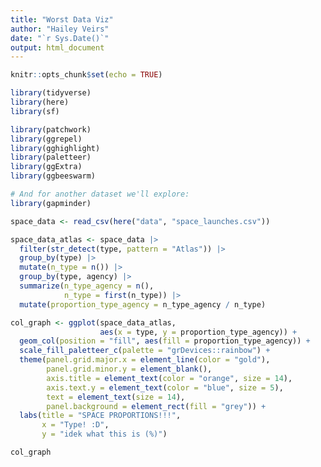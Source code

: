 ```yaml
---
title: "Worst Data Viz"
author: "Hailey Veirs"
date: "`r Sys.Date()`"
output: html_document
---
```


```r
knitr::opts_chunk$set(echo = TRUE)

library(tidyverse)
library(here)
library(sf)

library(patchwork)
library(ggrepel)
library(gghighlight)
library(paletteer)
library(ggExtra)
library(ggbeeswarm)

# And for another dataset we'll explore:
library(gapminder)
```


```r
space_data <- read_csv(here("data", "space_launches.csv")) 

```


```r
space_data_atlas <- space_data |> 
  filter(str_detect(type, pattern = "Atlas")) |> 
  group_by(type) |> 
  mutate(n_type = n()) |> 
  group_by(type, agency) |>
  summarize(n_type_agency = n(), 
            n_type = first(n_type)) |> 
  mutate(proportion_type_agency = n_type_agency / n_type)

col_graph <- ggplot(space_data_atlas, 
                    aes(x = type, y = proportion_type_agency)) + 
  geom_col(position = "fill", aes(fill = proportion_type_agency)) + 
  scale_fill_paletteer_c(palette = "grDevices::rainbow") + 
  theme(panel.grid.major.x = element_line(color = "gold"), 
        panel.grid.minor.y = element_blank(), 
        axis.title = element_text(color = "orange", size = 14), 
        axis.text.y = element_text(color = "blue", size = 5), 
        text = element_text(size = 14), 
        panel.background = element_rect(fill = "grey")) + 
  labs(title = "SPACE PROPORTIONS!!!", 
       x = "Type! :D", 
       y = "idek what this is (%)")

col_graph

```




